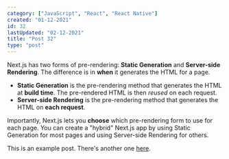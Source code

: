 ```yaml
---
category: ["JavaScript", "React", "React Native"]
created: "01-12-2021"
id: 32
lastUpdated: "02-12-2021"
title: "Post 32"
type: "post"
---
```


Next.js has two forms of pre-rendering: **Static Generation** and **Server-side Rendering**. The difference is in **when** it generates the HTML for a page.

- **Static Generation** is the pre-rendering method that generates the HTML at **build time**. The pre-rendered HTML is then _reused_ on each request.
- **Server-side Rendering** is the pre-rendering method that generates the HTML on **each request**.

Importantly, Next.js lets you **choose** which pre-rendering form to use for each page. You can create a "hybrid" Next.js app by using Static Generation for most pages and using Server-side Rendering for others.

This is an example post. There's another one [here](/posts/example-post).
